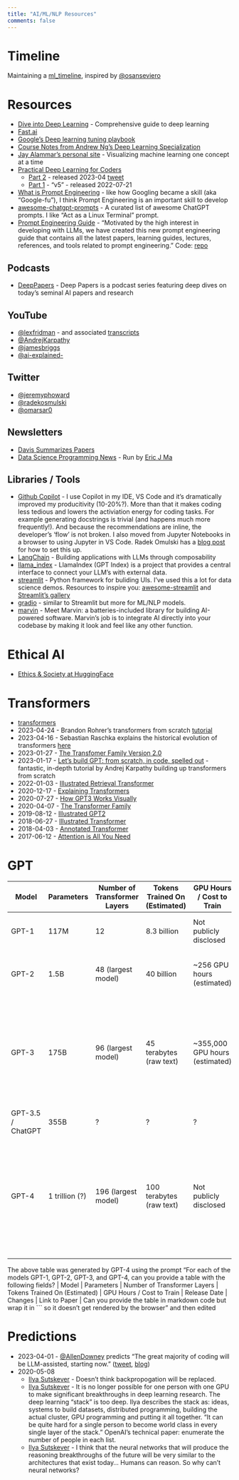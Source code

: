 ```yaml
---
title: "AI/ML/NLP Resources"
comments: false
---
```


# Timeline
Maintaining a [ml_timeline](https://github.com/lawwu/ml_timeline), inspired by [@osanseviero](https://github.com/osanseviero/ml_timeline)

# Resources

- [Dive into Deep Learning](https://d2l.ai/chapter_introduction/index.html) - Comprehensive guide to deep learning
- [Fast.ai](https://www.fast.ai/)
- [Google's Deep learning tuning playbook](https://github.com/google-research/tuning_playbook)
- [Course Notes from Andrew Ng's Deep Learning Specialization](https://github.com/lijqhs/deeplearning-notes)
- [Jay Alammar's personal site](https://jalammar.github.io/) - Visualizing machine learning one concept at a time
- [Practical Deep Learning for Coders](https://course.fast.ai/)
  - [Part 2](https://course.fast.ai/Lessons/part2.html) - released 2023-04 [tweet](https://twitter.com/jeremyphoward/status/1643410603363692544)
  - [Part 1](https://course.fast.ai/Lessons/lesson1.html) - "v5" - released 2022-07-21
- [What is Prompt Engineering](https://prmpts.ai/blog/what-is-prompt-engineering) - like how Googling became a skill (aka "Google-fu"), I think Prompt Engineering is an important skill to develop
- [awesome-chatgpt-prompts](https://github.com/f/awesome-chatgpt-prompts) - A curated list of awesome ChatGPT prompts. I like "Act as a Linux Terminal" prompt.
- [Prompt Engineering Guide](https://www.promptingguide.ai/) - "Motivated by the high interest in developing with LLMs, we have created this new prompt engineering guide that contains all the latest papers, learning guides, lectures, references, and tools related to prompt engineering." Code: [repo](https://github.com/dair-ai/Prompt-Engineering-Guide)

## Podcasts

- [DeepPapers](https://www.deeppapers.dev/) - Deep Papers is a podcast series featuring deep dives on today’s seminal AI papers and research

## YouTube

- [@lexfridman](https://www.youtube.com/@lexfridman) - and associated [transcripts](https://karpathy.ai/lexicap/)
- [@AndrejKarpathy](https://www.youtube.com/c/AndrejKarpathy)
- [@jamesbriggs](https://www.youtube.com/@jamesbriggs)
- [@ai-explained-](https://www.youtube.com/@ai-explained-)

## Twitter

- [@jeremyphoward](https://twitter.com/jeremyphoward)
- [@radekosmulski](https://twitter.com/radekosmulski)
- [@omarsar0](https://twitter.com/omarsar0)

## Newsletters

- [Davis Summarizes Papers](https://dblalock.substack.com/)
- [Data Science Programming News](https://dspn.substack.com/) - Run by [Eric J Ma](https://ericmjl.github.io/)

## Libraries / Tools

- [Github Copilot](https://github.com/features/copilot) - I use Copilot in my IDE, VS Code and it's dramatically improved my producitivity (10-20%?). More than that it makes coding less tedious and lowers the activiation energy for coding tasks. For example generating docstrings is trivial (and happens much more frequently!). And because the recommendations are inline, the developer's 'flow' is not broken. I also moved from Jupyter Notebooks in a browser to using Jupyter in VS Code. Radek Omulski has a [blog post](https://radekosmulski.com/an-ide-for-the-era-of-ai/) for how to set this up.
- [LangChain](https://github.com/hwchase17/langchain) - Building applications with LLMs through composability
- [llama_index](https://github.com/jerryjliu/llama_index) - LlamaIndex (GPT Index) is a project that provides a central interface to connect your LLM's with external data.
- [streamlit](https://github.com/streamlit/streamlit) - Python framework for buliding UIs. I've used this a lot for data science demos. Resources to inspire you: [awesome-streamlit](https://github.com/MarcSkovMadsen/awesome-streamlit) and [Streamlit's gallery](https://streamlit.io/gallery)
- [gradio](https://github.com/gradio-app/gradio) - similar to Streamlit but more for ML/NLP models.
- [marvin](https://github.com/PrefectHQ/marvin) - Meet Marvin: a batteries-included library for building AI-powered software. Marvin's job is to integrate AI directly into your codebase by making it look and feel like any other function.

# Ethical AI

- [Ethics & Society at HuggingFace](https://huggingface.co/spaces/society-ethics/about)

# Transformers

- [transformers](https://github.com/huggingface/transformers)
- 2023-04-24 - Brandon Rohrer's transformers from scratch [tutorial](https://e2eml.school/transformers.html)
- 2023-04-16 - Sebastian Raschka explains the historical evolution of transformers [here](https://magazine.sebastianraschka.com/p/understanding-large-language-models)
- 2023-01-27 - [The Transfomer Family Version 2.0](https://lilianweng.github.io/posts/2023-01-27-the-transformer-family-v2/)
- 2023-01-17 - [Let's build GPT: from scratch, in code, spelled out](https://www.youtube.com/watch?v=kCc8FmEb1nY) - fantastic, in-depth tutorial by Andrej Karpathy building up transformers from scratch
- 2022-01-03 - [Illustrated Retrieval Transformer](https://jalammar.github.io/illustrated-retrieval-transformer/)
- 2020-12-17 - [Explaining Transformers](https://jalammar.github.io/explaining-transformers/)
- 2020-07-27 - [How GPT3 Works Visually](https://jalammar.github.io/how-gpt3-works-visualizations-animations/)
- 2020-04-07 - [The Transformer Family](https://lilianweng.github.io/posts/2020-04-07-the-transformer-family/)
- 2019-08-12 - [Illustrated GPT2](https://jalammar.github.io/illustrated-gpt2/)
- 2018-06-27 - [Illustrated Transformer](https://jalammar.github.io/illustrated-transformer/)
- 2018-04-03 - [Annotated Transformer](https://nlp.seas.harvard.edu/2018/04/03/attention.html)
- 2017-06-12 - [Attention is All You Need](https://arxiv.org/abs/1706.03762)

# GPT

| Model   | Parameters         | Number of Transformer Layers | Tokens Trained On (Estimated) | GPU Hours / Cost to Train      | Release Date | Changes                                                                 | Link to Paper                                                           |
| ------- | ------------------ | ---------------------------- | ----------------------------- | ------------------------------ | ------------ | ----------------------------------------------------------------------- | ----------------------------------------------------------------------- |
| GPT-1   | 117M               | 12                           | 8.3 billion                   | Not publicly disclosed          | June 2018    | Initial release of the GPT architecture                                 | [paper](https://s3-us-west-2.amazonaws.com/openai-assets/research-covers/language-unsupervised/language_understanding_paper.pdf) |
| GPT-2   | 1.5B        | 48 (largest model)           | 40 billion                    | ~256 GPU hours (estimated)      | February 2019| Increased model size, dataset, and training compute                     | [paper](https://cdn.openai.com/better-language-models/language_models_are_unsupervised_multitask_learners.pdf) |
| GPT-3   | 175B        | 96 (largest model)           | 45 terabytes (raw text)       | ~355,000 GPU hours (estimated)  | June 2020    | [Alternates dense and sprase self-attention layers](https://jalammar.github.io/how-gpt3-works-visualizations-animations/). Further increase in model size, dataset, and training compute           | [papers](https://arxiv.org/abs/2005.14165) |
| GPT-3.5 / ChatGPT | 355B | ? | ? | ? | 2022-11-30 | RLHF Alignment | [post](https://openai.com/blog/chatgpt) |
| GPT-4   | 1 trillion (?)      | 196 (largest model)          | 100 terabytes (raw text)      | Not publicly disclosed          | 2023-03-14 | Context windows of 8,192 and 32,768 tokens, introduction of the System Message, multi-modal (images and text)                           | [GPT-4 Technical Report](https://arxiv.org/abs/2303.08774)
                                    |


The above table was generated by GPT-4 using the prompt "For each of the models GPT-1, GPT-2, GPT-3, and GPT-4, can you provide a table with the following fields? 
| Model | Parameters | Number of Transformer Layers | Tokens Trained On (Estimated) | GPU Hours / Cost to Train | Release Date | Changes | Link to Paper |  Can you provide the table in markdown code but wrap it in ``` so it doesn't get rendered by the browser" and then edited



# Predictions

- 2023-04-01 - [@AllenDowney](https://mobile.twitter.com/AllenDowney) predicts "The great majority of coding will be LLM-assisted, starting now." ([tweet](https://mobile.twitter.com/AllenDowney/status/1642292405201190915), [blog](https://www.allendowney.com/blog/2023/04/02/llm-assisted-programming/))
- 2020-05-08
  - [Ilya Sutskever](https://www.youtube.com/watch?v=13CZPWmke6A&t=2548&ab_channel=LexFridman) - Doesn't think backpropogation will be replaced. 
  - [Ilya Sutskever](https://www.youtube.com/watch?v=13CZPWmke6A&t=2055s&ab_channel=LexFridman) - It is no longer possible for one person with one GPU to make significant breakthroughs in deep learning research. The deep learning "stack" is too deep. Ilya describes the stack as: ideas, systems to build datasets, distributed programming, building the actual cluster, GPU programming and putting it all together. "It can be quite hard for a single person to become world class in every single layer of the stack." OpenAI's technical paper: enumerate the number of people in each list.
  - [Ilya Sutskever](https://www.youtube.com/watch?v=13CZPWmke6A&t=2565&ab_channel=LexFridman) - I think that the neural networks that will produce the reasoning breakthroughs of the future will be very similar to the architectures that exist today... Humans can reason. So why can't neural networks?
